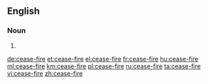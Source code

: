 ==English==

===Noun===
{{en-noun|head=[[cease]]-[[fire]]}}

# {{alternative spelling of|ceasefire|lang=en}}

[[de:cease-fire]]
[[et:cease-fire]]
[[el:cease-fire]]
[[fr:cease-fire]]
[[hu:cease-fire]]
[[ml:cease-fire]]
[[km:cease-fire]]
[[pl:cease-fire]]
[[ru:cease-fire]]
[[ta:cease-fire]]
[[vi:cease-fire]]
[[zh:cease-fire]]
